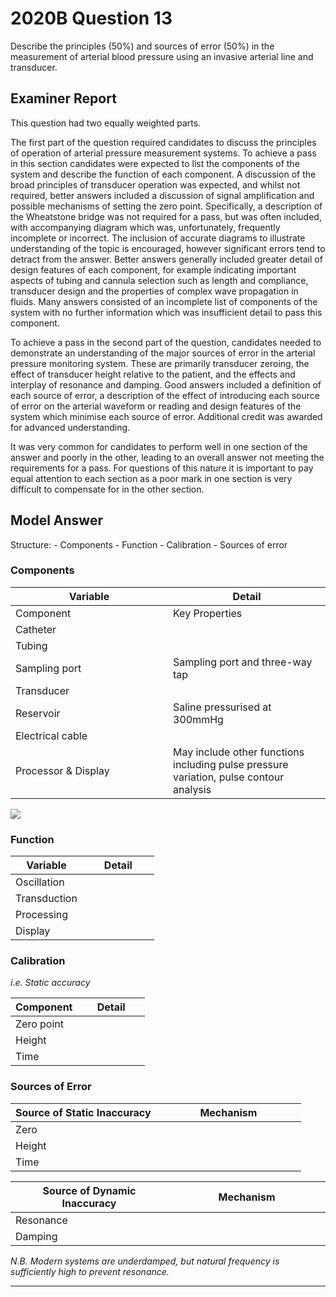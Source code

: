 # 2020B Question 13 

Describe the principles (50%) and sources of error (50%) in the measurement of arterial blood pressure using an invasive arterial line and transducer.


## Examiner Report

This question had two equally weighted parts.


The first part of the question required candidates to discuss the principles of operation of arterial pressure measurement systems. To achieve a pass in this section candidates were expected to list the components of the system and describe the function of each component. A discussion of the broad principles of transducer operation was expected, and whilst not required, better answers included a discussion of signal amplification and possible mechanisms of setting the zero point. Specifically, a description of the Wheatstone bridge was not required for a pass, but was often included, with accompanying diagram which was, unfortunately, frequently incomplete or incorrect. The inclusion of accurate diagrams to illustrate understanding of the topic is encouraged, however significant errors tend to detract from the answer. Better answers generally included greater detail of design features of each component, for example indicating important aspects of tubing and cannula selection such as length and compliance, transducer design and the properties of complex wave propagation in fluids. Many answers consisted of an incomplete list of components of the system with no further information which was insufficient detail to pass this component.


To achieve a pass in the second part of the question, candidates needed to demonstrate an understanding of the major sources of error in the arterial pressure monitoring system. These are primarily transducer zeroing, the effect of transducer height relative to the patient, and the effects and interplay of resonance and damping. Good answers included a definition of each source of error, a description of the effect of introducing each source of error on the arterial waveform or reading and design features of the system which minimise each source of error. Additional credit was awarded for advanced understanding.


It was very common for candidates to perform well in one section of the answer and poorly in the other, leading to an overall answer not meeting the requirements for a pass. For questions of this nature it is important to pay equal attention to each section as a poor mark in one section is very difficult to compensate for in the other section.

## Model Answer

Structure:
- Components
- Function
- Calibration
- Sources of error


### Components


|Variable|Detail|
| -- | -- |
|Component|Key Properties|
|Catheter|<p>- 20 or 22 gauge</p><p>- Short, wide (20g or 22g), stiff</p><p>- Clot-resistant, kink resistant material e.g. FEP polymer</p>|
|Tubing|<p>- Short (≤1.2m), wide (lumen >1.5mm), stiff tubing</p><p>- Low density fluid (saline)</p>|
|Sampling port|Sampling port and three-way tap|
|Transducer|<p>- Infusion at 3mL/h</p><p>- Rapid flush lever for a) Clearing the catheter b) Testing for damping</p>|
|Reservoir|Saline pressurised at 300mmHg|
|Electrical cable||
|Processor & Display|May include other functions including pulse pressure variation, pulse contour analysis|

<img src="/resources/wheatstone.svg">


### Function


|Variable|Detail|
| -- | -- |
|Oscillation|<p>- Oscillations in arterial pressure transmitted to saline column</p><p>- Column displaces transducer’s diaphragm and strain gauge</p>|
|Transduction|<p>- Stretch of strain gauge increases electrical resistance</p><p>- ±Multiple strain gauges in Wheatstone bridge for accuracy</p><p>- Electrical signal transmitted to processing unit</p>|
|Processing|<p>- Signal filtered + amplified</p><p>- Signal broken down into component sine waves (Fourier analysis)</p><p>- Waveform constructed using fundamental freq + several harmonics</p><p>- Read-outs calculated</p>|
|Display|<p>- SBP, DBP, MAP and waveform displayed on the monitor</p><p>- +/- Pulse pressure variation, pulse contour analysis</p>|

### Calibration

*i.e. Static accuracy*

|Component|Detail|
| -- | -- |
|Zero point|<p>- Relative to atmospheric pressure</p><p>- “Off to patient, open to air”</p>|
|Height|<p>- Raise transducer against a standard</p><p>- 7.4mmHg per 10cm(H~2~O) of vertical height</p>|
|Time|<p>- Observe steadiness at zero across time</p>|

### Sources of Error


|Source of Static Inaccuracy|Mechanism|
| -- | -- |
|Zero|<p>Failure to calibrate:</p><p>- Unpredictable. False ↑ or ↓ </p>|
|Height|<p>Failure of target selection:</p><p>- If supine: Phlebostatic axis (4th intercostal space, mid-axillary line)</p><p>- If beach chair: Brainstem (external acoustic meatus)</p><p>Failure to adjust with patient movement:</p><p>- Transducer too high: BP falsely low</p><p>- Transducer too low: BP falsely high</p><p>*Risk: Overtreat ↑ BP or undertreat ↓ BP → Organ ischaemia*</p>|
|Time|<p>- Natural drift of strain gauge. False ↑ or ↓ </p><p>- Equipment dysfunction. False ↑ or ↓ </p>|


|Source of Dynamic Inaccuracy|Mechanism|
| -- | -- |
|Resonance|<p>Exaggeration of oscillatory amplitude if system stimulated at a close multiple of natural frequency (FN)</p><p>→ False ↑ SBP, ↓ DBP, ↔ MAP</p><p>Avoided if FN > 10x F0 (heart rate):</p><p>- ↑ Potential energy: Stiff tubing and diaphragm</p><p>- ↓ Kinetic energy: Short, wide, stiff tubing and cannula; and low density fluid</p>|
|Damping|<p>Minimisation of oscillatory amplitude through viscosity and friction</p><p>→ Overdamped: False ↓ SBP, ↑ DBP, ↔ MAP<br>→ Underdamped: Opposite</p><p>Optimised if damping coefficient 0.64</p><p>- Intact cannula, no kink/blood/clot/bubble<br>  (N.B. occlusion → Zero pressure)</p><p>- Optimal cannula and tubing design</p>|

*N.B. Modern systems are underdamped, but natural frequency is sufficiently high to prevent resonance.*


--- 

